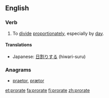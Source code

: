 ==English==

===Verb===
{{en-verb|prorat|ing}}

# To [[divide]] [[proportionately]], especially by [[day]].

====Translations====
{{trans-top|divide proportionately}}
{{trans-mid}}
*Japanese: [[日割りする]] (hiwari-suru)
{{trans-bottom}}

===Anagrams===
* [[praetor#English|praetor]], [[prætor#English|prætor]]

[[et:prorate]]
[[fa:prorate]]
[[fi:prorate]]
[[zh:prorate]]